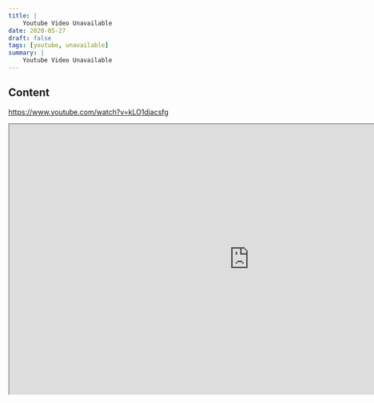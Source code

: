 ```yaml
---
title: |
    Youtube Video Unavailable
date: 2020-05-27
draft: false
tags: [youtube, unavailable]
summary: |
    Youtube Video Unavailable
---
```


## Content

https://www.youtube.com/watch?v=kLO1djacsfg

<iframe
    width="960"
    height="540"
    src="https://www.youtube.com/embed/kLO1djacsfg"
    title="This video isn't available anymore"
    allow="accelerometer; autoplay; clipboard-write; encrypted-media; gyroscope; picture-in-picture; web-share"
    allowFullscreen
    >
</iframe>
